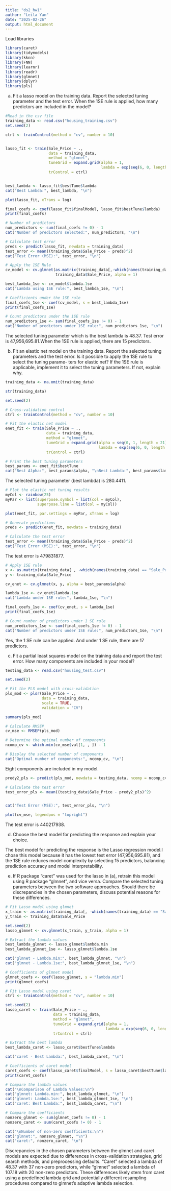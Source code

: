 ```yaml
---
title: "ds2_hw1"
author: "Leila Yan"
date: "2025-02-26"
output: html_document
---
```


Load libraries

```r
library(caret)
library(tidymodels) 
library(kknn)
library(FNN) 
library(learnr)
library(readr)
library(glmnet)
library(dplyr)
library(pls)
```

(a) Fit a lasso model on the training data. Report the selected tuning parameter and the test error. When the 1SE rule is applied, how many predictors are included in the model?

```r
#Read in the csv file
training_data <- read.csv("housing_training.csv")
set.seed(2)

ctrl <- trainControl(method = "cv", number = 10)


lasso_fit <- train(Sale_Price ~ ., 
                   data = training_data, 
                   method = "glmnet",
                   tuneGrid = expand.grid(alpha = 1, 
                                          lambda = exp(seq(6, 0, length = 100))),
                   trControl = ctrl)


best_lambda <- lasso_fit$bestTune$lambda
cat("Best Lambda:", best_lambda, "\n")

plot(lasso_fit, xTrans = log)

final_coefs <- coef(lasso_fit$finalModel, lasso_fit$bestTune$lambda)
print(final_coefs)

# Number of predictors
num_predictors <- sum(final_coefs != 0) - 1
cat("Number of predictors selected:", num_predictors, "\n")

# Calculate test error
preds <- predict(lasso_fit, newdata = training_data)
test_error <- mean((training_data$Sale_Price - preds)^2)
cat("Test Error (MSE):", test_error, "\n")
```


```r
# Apply the 1SE Rule
cv_model <- cv.glmnet(as.matrix(training_data[,-which(names(training_data)=="Sale_Price")]), 
                      training_data$Sale_Price, alpha = 1)

best_lambda_1se <- cv_model$lambda.1se
cat("Lambda using 1SE rule:", best_lambda_1se, "\n")

# Coefficients under the 1SE rule
final_coefs_1se <- coef(cv_model, s = best_lambda_1se)
print(final_coefs_1se)

# Count predictors under the 1SE rule
num_predictors_1se <- sum(final_coefs_1se != 0) - 1
cat("Number of predictors under 1SE rule:", num_predictors_1se, "\n")

```
The selected tuning parameter which is the best lambda is 48.37. Test error is 47,956,695.81.When the 1SE rule is applied, there are 15 predictors.


(b) Fit an elastic net model on the training data. Report the selected tuning parameters and the test error. Is it possible to apply the 1SE rule to select the tuning parame- ters for elastic net? If the 1SE rule is applicable, implement it to select the tuning parameters. If not, explain why.

```r
training_data <- na.omit(training_data)

str(training_data)
```

```r
set.seed(2)

# Cross-validation control
ctrl <- trainControl(method = "cv", number = 10)

# Fit the elastic net model
enet_fit <- train(Sale_Price ~ ., 
                  data = training_data, 
                  method = "glmnet",
                  tuneGrid = expand.grid(alpha = seq(0, 1, length = 21),  # Elastic Net tuning
                                         lambda = exp(seq(6, 0, length = 100))),  # Lambda tuning
                  trControl = ctrl)

# Print the best tuning parameters
best_params <- enet_fit$bestTune
cat("Best Alpha:", best_params$alpha, "\nBest Lambda:", best_params$lambda, "\n")
```

The selected tuning parameter (best lambda) is 280.4411.

```r
# Plot the elastic net tuning results
myCol <- rainbow(25)
myPar <- list(superpose.symbol = list(col = myCol),
              superpose.line = list(col = myCol))

plot(enet_fit, par.settings = myPar, xTrans = log)
```

```r
# Generate predictions
preds <- predict(enet_fit, newdata = training_data)

# Calculate the test error 
test_error <- mean((training_data$Sale_Price - preds)^2)
cat("Test Error (MSE):", test_error, "\n")
```
The test error is 479831877. 

```r
# Apply 1SE rule
x <- as.matrix(training_data[ , -which(names(training_data) == "Sale_Price")])
y <- training_data$Sale_Price

cv_enet <- cv.glmnet(x, y, alpha = best_params$alpha)

lambda_1se <- cv_enet$lambda.1se
cat("Lambda under 1SE rule:", lambda_1se, "\n")

final_coefs_1se <- coef(cv_enet, s = lambda_1se)
print(final_coefs_1se)

# Count number of predictors under 1 SE rule
num_predictors_1se <- sum(final_coefs_1se != 0) - 1
cat("Number of predictors under 1SE rule:", num_predictors_1se, "\n")
```
Yes, the 1 SE rule can be applied. And under 1 SE rule, there are 17 predictors.

(c) Fit a partial least squares model on the training data and report the test error. How many components are included in your model?

```r
testing_data <- read.csv("housing_test.csv")
```



```r
set.seed(2)

# Fit the PLS model with cross-validation
pls_mod <- plsr(Sale_Price ~ ., 
                data = training_data, 
                scale = TRUE,         
                validation = "CV")    

summary(pls_mod)
```


```r
# Calculate RMSEP
cv_mse <- RMSEP(pls_mod)

# Determine the optimal number of components
ncomp_cv <- which.min(cv_mse$val[1, , ]) - 1

# Display the selected number of components
cat("Optimal number of components:", ncomp_cv, "\n")
```

Eight components are included in my model.


```r
predy2_pls <- predict(pls_mod, newdata = testing_data, ncomp = ncomp_cv)

# Calculate the test error
test_error_pls <- mean((testing_data$Sale_Price - predy2_pls)^2)


cat("Test Error (MSE):", test_error_pls, "\n")

plot(cv_mse, legendpos = "topright")
```

The test error is 440217938.


(d) Choose the best model for predicting the response and explain your choice.

The best model for predicting the response is the Lasso regression model.I chose this model because it has the lowest test error (47,956,695.81), and the 1SE rule reduces model complexity by selecting 15 predictors, balancing prediction accuracy and model interpretability.


(e) If R package “caret” was used for the lasso in (a), retrain this model using R package “glmnet”, and vice versa. Compare the selected tuning parameters between the two software approaches. Should there be discrepancies in the chosen parameters, discuss potential reasons for these differences.

```r
# Fit Lasso model using glmnet
x_train <- as.matrix(training_data[, -which(names(training_data) == "Sale_Price")])
y_train <- training_data$Sale_Price

set.seed(2)
lasso_glmnet <- cv.glmnet(x_train, y_train, alpha = 1)

# Extract the lambda values
best_lambda_glmnet <- lasso_glmnet$lambda.min
best_lambda_glmnet_1se <- lasso_glmnet$lambda.1se

cat("glmnet - Lambda.min:", best_lambda_glmnet, "\n")
cat("glmnet - Lambda.1se:", best_lambda_glmnet_1se, "\n")

# Coefficients of glmnet model
glmnet_coefs <- coef(lasso_glmnet, s = "lambda.min")
print(glmnet_coefs)
```


```r
# Fit Lasso model using caret
ctrl <- trainControl(method = "cv", number = 10)

set.seed(2)
lasso_caret <- train(Sale_Price ~ ., 
                     data = training_data,
                     method = "glmnet",
                     tuneGrid = expand.grid(alpha = 1, 
                                            lambda = exp(seq(6, 0, length = 100))),
                     trControl = ctrl)

# Extract the best lambda 
best_lambda_caret <- lasso_caret$bestTune$lambda

cat("caret - Best Lambda:", best_lambda_caret, "\n")

# Coefficients of caret model
caret_coefs <- coef(lasso_caret$finalModel, s = lasso_caret$bestTune$lambda)
print(caret_coefs)
```

```r
# Compare the lambda values
cat("\nComparison of Lambda Values:\n")
cat("glmnet: Lambda.min:", best_lambda_glmnet, "\n")
cat("glmnet: Lambda.1se:", best_lambda_glmnet_1se, "\n")
cat("caret: Best Lambda:", best_lambda_caret, "\n")

# Compare the coefficients
nonzero_glmnet <- sum(glmnet_coefs != 0) - 1
nonzero_caret <- sum(caret_coefs != 0) - 1

cat("\nNumber of non-zero coefficients:\n")
cat("glmnet:", nonzero_glmnet, "\n")
cat("caret:", nonzero_caret, "\n")
```

Discrepancies in the chosen parameters between the glmnet and caret models are expected due to differences in cross-validation strategies, grid search methods, and preprocessing defaults. "Caret" selected a lambda of 48.37 with 37 non-zero predictors, while "glmnet" selected a lambda of 107.18 with 20 non-zero predictors. These differences likely stem from caret using a predefined lambda grid and potentially different resampling procedures compared to glmnet's adaptive lambda selection.
